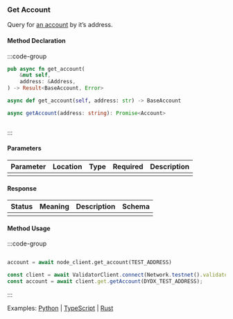 ### Get Account

Query for [an account] by it’s address.

[an account]: https://github.com/cosmos/cosmos-sdk/tree/main/x/auth#account-1

#### Method Declaration

:::code-group

```rust [Rust]
pub async fn get_account(
    &mut self,
    address: &Address,
) -> Result<BaseAccount, Error>
```

```python [Python]
async def get_account(self, address: str) -> BaseAccount
```

```typescript [TypeScript]
async getAccount(address: string): Promise<Account>
```

```url [API]
```

:::

#### Parameters

| Parameter | Location | Type  | Required | Description |
| --------- | -------- | ----- | -------- | ----------- |
|           |          |       |          |             |

#### Response

| Status | Meaning | Description | Schema |
| ------ | ------- | ----------- | ------ |
|        |         |             |        |

#### Method Usage

:::code-group

```rust [Rust]
```

```python [Python]
account = await node_client.get_account(TEST_ADDRESS)
```

```typescript [TypeScript]
const client = await ValidatorClient.connect(Network.testnet().validatorConfig);
const account = await client.get.getAccount(DYDX_TEST_ADDRESS);
```

:::

Examples: [Python] | [TypeScript] | [Rust]

[Python]: https://github.com/dydxprotocol/v4-clients/blob/3e8c7e1b960291b7ef273962d374d9934a5c4d33/v4-client-py-v2/examples/validator_get_example.py#L12
[typescript]: https://github.com/dydxprotocol/v4-clients/blob/3e8c7e1b960291b7ef273962d374d9934a5c4d33/v4-client-js/examples/validator_get_example.ts#L9
[Rust]: https://github.com/dydxprotocol/v4-clients/blob/3e8c7e1b960291b7ef273962d374d9934a5c4d33/v4-client-rs/client/examples/validator_get.rs#L32